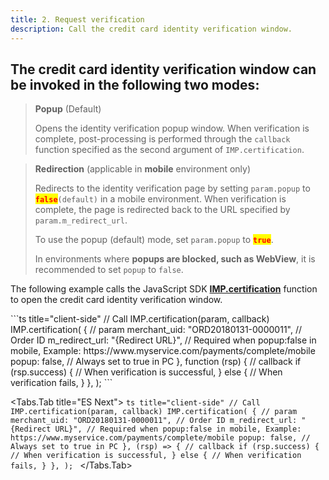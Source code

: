 ```yaml
---
title: 2. Request verification
description: Call the credit card identity verification window.
---
```



## The credit card identity verification window can be invoked in the following two modes:

> **Popup** (Default)
>
> Opens the identity verification popup window. When verification is complete, post-processing is
> performed through the `callback` function specified as the second argument of `IMP.certification`.

> **Redirection** (applicable in **mobile** environment only)
>
> Redirects to the identity verification page by setting `param.popup` to <mark style="color:red;">**`false`**</mark>`(default)` in a mobile environment.
> When verification is complete, the page is redirected back to the URL specified by `param.m_redirect_url`.
>
> To use the popup (default) mode, set `param.popup` to <mark style="color:red;">**`true`**</mark>.
>
> In environments where **popups are blocked, such as WebView**, it is recommended to set `popup` to
> `false`.

The following example calls the JavaScript SDK
[**IMP.certification**](../../sdk/javascript-sdk/identity-verification-request-parameters) function
to open the credit card identity verification window.

<Tabs>
  <Tabs.Tab title="JavaScript">
    ```ts title="client-side"
    // Call IMP.certification(param, callback)
    IMP.certification(
      {
        // param
        merchant_uid: "ORD20180131-0000011", // Order ID
        m_redirect_url: "{Redirect URL}", // Required when popup:false in mobile, Example: https://www.myservice.com/payments/complete/mobile
        popup: false, // Always set to true in PC
      },
      function (rsp) {
        // callback
        if (rsp.success) {
          // When verification is successful,
        } else {
          // When verification fails,
        }
      },
    );
    ```
  </Tabs.Tab>

  <Tabs.Tab title="ES Next">
    ```ts title="client-side"
    // Call IMP.certification(param, callback)
    IMP.certification(
      {
        // param
        merchant_uid: "ORD20180131-0000011", // Order ID
        m_redirect_url: "{Redirect URL}", // Required when popup:false in mobile, Example: https://www.myservice.com/payments/complete/mobile
        popup: false, // Always set to true in PC
      },
      (rsp) => {
        // callback
        if (rsp.success) {
          // When verification is successful,
        } else {
          // When verification fails,
        }
      },
    );
    ```
  </Tabs.Tab>
</Tabs>
